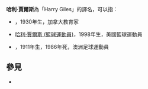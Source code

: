 '''哈利·賈爾斯'''為「Harry Giles」的譯名，可以指：
*{{tsl|en|Harry Giles|哈利·賈爾斯 (教育家)}}，1930年生，加拿大教育家
*[[哈利·賈爾斯_(籃球運動員)|哈利·賈爾斯 (籃球運動員)]]，1998年生，美國籃球運動員
*{{tsl|en|Harry Giles (footballer)|哈利·賈爾斯 (足球運動員)}}，1911年生，1986年死，澳洲足球運動員

==參見==
*{{tsl|en|Henry Giles (disambiguation)|}}

{{Disambiguation|Cat=五字人名译名消歧义|Giles, Harry}}